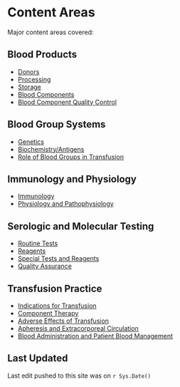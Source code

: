 # Content Areas {-}

Major content areas covered:

## **Blood Products** {-}

*   [Donors]()
*   [Processing]()
*   [Storage]()
*   [Blood Components]()
*   [Blood Component Quality Control]()

## **Blood Group Systems** {-}

*   [Genetics]()
*   [Biochemistry/Antigens]()
*   [Role of Blood Groups in Transfusion]()

## **Immunology and Physiology** {-}

*   [Immunology]()
*   [Physiology and Pathophysiology]()

## **Serologic and Molecular Testing** {-}

*   [Routine Tests]()
*   [Reagents]()
*   [Special Tests and Reagents]()
*   [Quality Assurance]()

## **Transfusion Practice** {-}

*   [Indications for Transfusion]()
*   [Component Therapy]()
*   [Adverse Effects of Transfusion]()
*   [Apheresis and Extracorporeal Circulation]()
*   [Blood Administration and Patient Blood Management]()

## Last Updated {-}

Last edit pushed to this site was on <span id="last_updated">`r Sys.Date()`</span>

